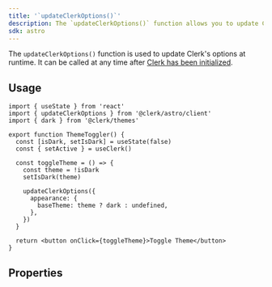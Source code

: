 ```yaml
---
title: '`updateClerkOptions()`'
description: The `updateClerkOptions()` function allows you to update Clerk's options at runtime.
sdk: astro
---
```


The `updateClerkOptions()` function is used to update Clerk's options at runtime. It can be called at any time after [Clerk has been initialized](/docs/references/astro/integration).

## Usage

```tsx
import { useState } from 'react'
import { updateClerkOptions } from '@clerk/astro/client'
import { dark } from '@clerk/themes'

export function ThemeToggler() {
  const [isDark, setIsDark] = useState(false)
  const { setActive } = useClerk()

  const toggleTheme = () => {
    const theme = !isDark
    setIsDark(theme)

    updateClerkOptions({
      appearance: {
        baseTheme: theme ? dark : undefined,
      },
    })
  }

  return <button onClick={toggleTheme}>Toggle Theme</button>
}
```

## Properties

<Include src="_partials/update-clerk-options-properties" />
